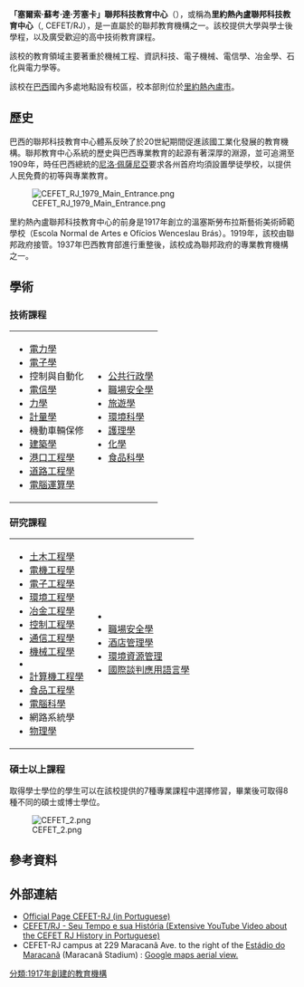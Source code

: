 {{Infobox University
| name        = 里約熱內盧聯邦科技教育中心<br><small>Centro Federal de Educação Tecnológica Celso Suckow da Fonseca</small>
| other_name = Federal Center for Technological Education of Rio de Janeiro
| native_name = 
| former_name = Escola Técnica Nacional; Escola Normal de Artes e Ofícios Wenceslau Brás
| image       = [[File:Logotipo_cefet-rj.jpg|220px]] 
| motto       = Um olhar para o futuro: Universidade Tecnológica Federal do Rio de Janeiro<br><small>展望未來：里約熱內盧聯邦科技大學</small>
| mottoch    = A look to the future: Federal Technological University of Rio de Janeiro
| established = 1917年
| type        = 聯邦公立大學系統
| affiliation = {{link-en|巴西聯邦教育部|Ministry of Education (Brazil)|巴西聯邦教育部}}
| endowment   = 321.044.301,00 <small>（2016年數據）</small><ref>{{cite web|title=Transparência Pública: Execução Orçamentária - Consulta por Programa de Governo|url=http://www.orcamentofederal.gov.br/orcamentos-anuais/orcamento-2016/loa/loa-2016-volume-v.pdf|accessdate=15 Jan 2017|archive-date=2016-09-20|archive-url=https://web.archive.org/web/20160920055845/http://www.orcamentofederal.gov.br/orcamentos-anuais/orcamento-2016/loa/loa-2016-volume-v.pdf|dead-url=no}}</ref>
| chancellor  = 卡洛斯·恩里克·菲格雷多·阿爾維斯
| vice_chancellor=毛里西奧·莫塔
| mascot      = 
| city        = [[里約熱內盧|里約熱內盧]]
| state       = [[里約熱內盧州|里約熱內盧州]]
| country     = {{BRA}}
| students    = 10 523
| colors      = 藍色、白色與灰色（偶爾使用黃色）
| grad        = 
| faculty     = 
| staff       = 
| campus      = 里約熱內盧馬拉卡納校區<br>里約熱內盧瑪利達格拉薩校區<br>[[新伊瓜蘇|新伊瓜蘇]]校區<br>[[瓦倫薩_(里約熱內盧州)|瓦倫薩]]校區<br>[[彼得羅波利斯|彼得羅波利斯]]校區<br>[[伊塔瓜伊|伊塔瓜伊]]校區<br>[[安格拉杜斯雷斯|安格拉杜斯雷斯]]校區<br>[[新弗里堡|新弗里堡]]校區
| website     = [http://www.cefet-rj.br www.cefet-rj.br]
|logo         = [[File:Centro_Federal_de_Educação_Tecnológica_do_Rio_de_Janeiro_logo.png|230px]]
}}

'''「塞爾索·蘇考·達·芳塞卡」聯邦科技教育中心'''（{{lang-pt|Centro Federal de Educação Tecnológica Celso Suckow da Fonseca}}），或稱為'''里約熱內盧聯邦科技教育中心'''（{{lang|pt|Centro Federal de Educação Tecnológica do Rio de Janeiro}}, CEFET/RJ），是一直屬於{{link-en|巴西聯邦教育部|Ministry of Education (Brazil)|巴西聯邦教育部}}的聯邦教育機構之一。該校提供大學與學士後學程，以及廣受歡迎的高中技術教育課程。

該校的教育領域主要著重於機械工程、資訊科技、電子機械、電信學、冶金學、石化與電力學等。

該校在[[巴西|巴西]]國內多處地點設有校區，校本部則位於[[里約熱內盧|里約熱內盧市]]{{link-en|馬拉卡納區|Maracanã, Rio de Janeiro|馬拉卡納區}}。

== 歷史 ==

巴西的聯邦科技教育中心體系反映了於20世紀期間促進該國工業化發展的教育機構。聯邦教育中心系統的歷史與巴西專業教育的起源有著深厚的淵源，並可追溯至1909年，時任巴西總統的[[尼洛·佩薩尼亞|尼洛·佩薩尼亞]]要求各州首府均須設置學徒學校，以提供人民免費的初等與專業教育。

[[File:CEFET_RJ_1979_Main_Entrance.png|thumb]]

里約熱內盧聯邦科技教育中心的前身是1917年創立的溫塞斯勞布拉斯藝術美術師範學校（Escola Normal de Artes e Ofícios Wenceslau Brás）。1919年，該校由聯邦政府接管。1937年巴西教育部進行重整後，該校成為聯邦政府的專業教育機構之一。

==學術==

===技術課程===
{|

|
* [[電|電力學]]
* [[電子學|電子學]]
* 控制與自動化
* [[電信|電信學]]
* [[力學|力學]]
* [[計量學|計量學]]
* 機動車輛保修
* [[建築學|建築學]]
* [[港口|港口工程學]]
* [[道路|道路工程學]]
* [[電腦運算|電腦運算學]]
 
|
* [[公共行政學|公共行政學]]
* [[職業安全|職場安全學]]
* [[旅遊|旅遊學]]
* [[環境科學|環境科學]]
* [[護理學|護理學]]
* [[化學|化學]]
* [[食品科學|食品科學]]

|}

===研究課程===

{|

|
* [[土木工程|土木工程學]]
* [[電機工程學|電機工程學]]
* [[電子工程|電子工程學]]
* [[環境工程|環境工程學]]
* [[冶金學|冶金工程學]]
* [[控制工程|控制工程學]]
* [[通信工程|通信工程學]]
* [[機械工程|機械工程學]]
* {{link-en|生產工程|Production engineering|生產工程學}}
* [[計算機工程|計算機工程學]]
* [[食品工程|食品工程學]]
* [[電腦科學|電腦科學]]
* 網路系統學
* [[物理學|物理學]]
 
|
* {{link-en|行政學|Administration|行政學}}
* [[職業安全|職場安全學]]
* [[酒店管理學|酒店管理學]]
* [[環境資源管理|環境資源管理]]
* [[應用語言學|國際談判應用語言學]]

|}

===碩士以上課程===

取得學士學位的學生可以在該校提供的7種專業課程中選擇修習，畢業後可取得8種不同的碩士或博士學位。

[[File:CEFET_2.png|thumb]]

==參考資料==
{{Reflist}}

==外部連結==
*[https://web.archive.org/web/20190924061609/http://www.cefet-rj.br/ Official Page CEFET-RJ (in Portuguese)]
*[https://www.youtube.com/watch?v=fdBaCFcMSSM CEFET/RJ - Seu Tempo e sua História (Extensive YouTube Video about the CEFET RJ History in Portuguese)] {{Wayback|url=https://www.youtube.com/watch?v=fdBaCFcMSSM |date=20190630202114 }}
*CEFET-RJ campus at 229 Maracanã Ave. to the right of the [[Estádio_do_Maracanã|Estádio do Maracanã]] (Maracanã Stadium) :   [https://maps.google.com/maps/ms?hl=en&gl=us&ie=UTF8&msa=0&msid=101608944312236910688.00043fec7fdc665161f07&t=k&om=1&ll=-22.912053,-43.224517&spn=0.002965,0.003219&z=17&source=embed Google maps aerial view.]

{{coord|22.91205|S|43.22452|W|type:landmark_source:enwiki|display=title}}
[[分類:1917年創建的教育機構|分類:1917年創建的教育機構]]